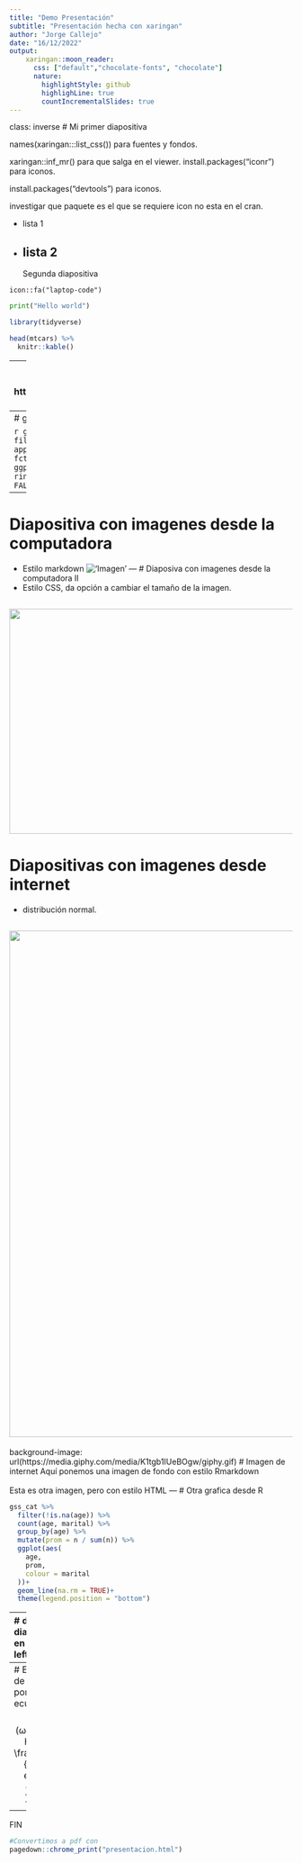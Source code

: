 ```yaml
---
title: "Demo Presentación"
subtitle: "Presentación hecha con xaringan"
author: "Jorge Callejo"
date: "16/12/2022"
output: 
    xaringan::moon_reader:
      css: ["default","chocolate-fonts", "chocolate"]
      nature:
        highlightStyle: github
        highlighLine: true
        countIncrementalSlides: true
---
```

class: inverse
# Mi primer diapositiva

names(xaringan:::list_css()) para fuentes y fondos.

xaringan::inf_mr() para que salga en el viewer.
install.packages("iconr") para iconos.

install.packages("devtools") para iconos.

investigar que paquete es el que se 
requiere icon no esta en el cran.

- lista 1
- lista 2
---
Segunda diapositiva 

`icon::fa("laptop-code")`


```python
print("Hello world")
```

```r
library(tidyverse)
```

```r
head(mtcars) %>% 
  knitr::kable()
```
---
# links en las diapositivas
- simplemente poner el link. 
https://fontawesome.com/icons/file?s=regular&f=classic

- usar sintaxis de Rmarkdown
[link a fontawesome](https://fontawesome.com/icons/file?s=regular&f=classic)

- usar sintaxis de HTML con 
<a href="https://fontawesome.com/icons/file?s=regular&f=classic">Link fontawesome<a/>
---
# graficos en la presentación con R

```r
gss_cat %>% 
  count(rincome) %>% 
  filter(!rincome == "Not applicable") %>% 
  mutate(rincome = fct_reorder(rincome, n)) %>% 
  ggplot(aes(
    rincome,
    n,
    fill = rincome
  ))+
  geom_col(show.legend = FALSE)+
  coord_flip()
```
---
# Diapositiva con imagenes desde la computadora
- Estilo markdown
!['Imagen'](img/world.jpg)
---
# Diaposiva con imagenes desde la computadora II
- Estilo CSS, da opción a cambiar el tamaño de la imagen.

<img src="img/nature.jpg" width="1000" height="400">
---
# Diapositivas con imagenes desde internet

- distribución normal.

<img src="https://encrypted-tbn0.gstatic.com/images?q=tbn:ANd9GcQzpwfQDXe6ajjZdiWP2vOKJDuTw8ofZ8blH05b4X5750wknZCR8EsDfOnLh3SVdQxFgoQ&usqp=CAU" width="900">
---
background-image: url(https://media.giphy.com/media/K1tgb1IUeBOgw/giphy.gif)
# Imagen de internet
Aquí ponemos una imagen de fondo con estilo Rmarkdown
<br/><br/>
Esta es otra imagen, pero con estilo HTML
---
# Otra grafica desde R

```r
gss_cat %>% 
  filter(!is.na(age)) %>% 
  count(age, marital) %>% 
  group_by(age) %>% 
  mutate(prom = n / sum(n)) %>% 
  ggplot(aes(
    age,
    prom,
    colour = marital
  ))+
  geom_line(na.rm = TRUE)+
  theme(legend.position = "bottom")

```
---
# dividir la diapositiva en 2
.pull-left[
```r
gss_cat %>% 
  filter(!is.na(age)) %>% 
  count(age, marital) %>% 
  group_by(age) %>% 
  mutate(prom = n / sum(n)) %>% 
  ggplot(aes(
    age,
    prom,
    colour = marital
  ))+
  geom_line(na.rm = TRUE)+
  theme(legend.position = "bottom")
```
]

.pull-right[
```r
gss_cat %>% 
  filter(!is.na(age)) %>% 
  count(age, marital) %>% 
  group_by(age) %>% 
  mutate(prom = n / sum(n)) %>% 
  ggplot(aes(
    age,
    prom,
    colour = marital
  ))+
  geom_line(na.rm = TRUE)+
  theme(legend.position = "bottom")
```
]
---
# Ejemplo de cómo poner una ecuación
$$S (ω)=1.466\, H_s^2 \,  \frac{ω_0^5}{ω^6 }  \, e^[-3^ { ω/(ω_0  )]^2}$$
---
FIN

```r
#Convertimos a pdf con
pagedown::chrome_print("presentacion.html")
```















